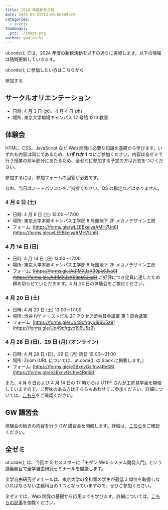 ```yaml
---
title: 2024 年度新歓日程
date: 2024-03-31T13:00:00+09:00
categories:
  - events
thumbnail:
  src: ./image.png
author: ywatahiki
---
```



ut.code(); では、2024 年度の新歓活動を以下の通りに実施します。以下の情報は随時更新していきます。

ut.code(); に参加したい方はこちらから

<ActionButton classname="mt-6" to="/join">
  参加する
</ActionButton>

## サークルオリエンテーション

- 日時: 4 月 3 日 (水)、4 月 4 日 (木)
- 場所: 東京大学駒場キャンパス 12 号館 1213 教室

## 体験会

HTML、CSS、JavaScript など Web 開発に必要な知識を基礎から学びます。いずれも内容は同じであるため、**いずれか 1 つ**にご参加ください。内容は全ゼミで行う授業の前半部分にあたるため、全ゼミに参加する予定の方はお気をつけください。

参加するには、参加フォームの回答が必要です。

なお、当日はノートパソコンをご持参ください。OS の指定などはありません。

### 4 月 6 日 (土)

- 日時: 4 月 6 日 (土) 13:00〜17:00
- 場所: 東京大学本郷キャンパス工学部 8 号館地下 2F メカノデザイン工房
- フォーム: [https://forms.gle/wLEEBkejyaAMH7Un6](https://forms.gle/wLEEBkejyaAMH7Un6)

### 4 月 14 日 (日)

- 日時: 4 月 14 日 (日) 13:00〜17:00
- 場所: 東京大学本郷キャンパス工学部 8 号館地下 2F メカノデザイン工房
- フォーム: <strike>[https://forms.gle/Ad1MXJzX99pk6Jks8](https://forms.gle/Ad1MXJzX99pk6Jks8)</strike> ご好評につき定員に達したため締め切らせていただきます。4 月 20 日の体験会をご検討ください。

### 4 月 20 日 (土)

- 日時: 4 月 20 日 (土) 13:00〜17:00
- 場所: 渋谷 IVY イーストビル 2F アクセア渋谷貸会議室 第 1 貸会議室
- フォーム: [https://forms.gle/Uo49cfrgyo196U5z9](https://forms.gle/Uo49cfrgyo196U5z9)

### 4 月 28 日 (日)、29 日 (月) (オンライン)

- 日時: 4 月 28 日 (日)、29 日 (月) 両日 19:00〜21:00
- 場所: Zoom (URL については、ut.code(); の Slack に掲載します。)
- フォーム: [https://forms.gle/e3BxnyGsifnv4ReS8](https://forms.gle/e3BxnyGsifnv4ReS8)

また、4 月 6 日および 4 月 14 日の 17 時からは UTFF さんが工房見学会を開催していますので、ご興味のある方はそちらもあわせてご参加ください。詳細については、[こちら](https://utff.com/recruitment)をご確認ください。

## GW 講習会

体験会の続きの内容を行う GW 講習会を開催します。詳細は、[こちら](/articles/2024-gw-events)をご確認ください。

## 全ゼミ

ut.code(); は、今回の S セメスターに「モダン Web システム開発入門」という講義題目で全学自由研究ゼミナールを開講します。

全学自由研究ゼミナールは、東京大学の全科類の学生が最低 2 単位を取得しなければならない主題科目の 1 つとなっていますので、ぜひご参加ください。

全ゼミでは、Web 開発の基礎から応用までを学びます。詳細については、[こちらの記事](/articles/2024-s-specialized-seminar-announcement/)を御覧ください。
